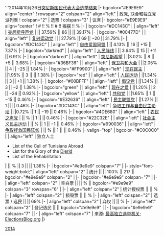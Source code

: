 {{electiontable|2014年突尼斯议会选举}}'''2014年10月26日[[国民代表大会 (突尼斯)|突尼斯国民代表大会]][[2014年突尼斯议会选举|选举结果]]
|- bgcolor="#E9E9E9" align="center"
! rowspan="2" colspan="2" align="left" | 政党, 联合和独立党派列表
! colspan="2" | 选票
! colspan="3" | 议席
|- bgcolor="#E9E9E9" align="center"
! # !! % !! # !! 摇摆 !! %
|-
| bgcolor="#DC143C" |
| align="left" | [[突尼斯呼声党]]
| {{formatnum:1279941}} || 37.56% || 86 || {{n/a|style=background:#f9f9f9;text-align:right}} || 39.17%
|-
| bgcolor="#00477D" |
| align="left" | [[复兴运动党]]
| {{formatnum:947014}} || 27.79% || 69 || −20 || 31.79%
|-
| bgcolor="#DC143C" |
| align="left" | [[自由爱国同盟]]
| {{formatnum:140873}} || 4.13% || 16 || +15 || 7.37%
|-
| bgcolor="darkred" |
| align="left" | [[人民阵线 (突尼斯)|人民阵线]]
| {{formatnum:124046}} || 3.64%  || 15 || +11 || 6.91%
|-
| bgcolor="darkred" |
| align="left" | [[突尼斯希望]]
| {{formatnum:102915}} ||3.02% || 8 || +5 || 3.68%
|-
| bgcolor="#36BF36" |
| align="left" | [[保卫共和大会]]
| {{formatnum:69794}} ||2.05% || 4 || −25 || 1.84%
|-
| bgcolor="#FF9900" |
| align="left" | [[现在民主]]
| {{formatnum:66396}} ||1.95% || 3 || {{n/a|style=background:#f9f9f9;text-align:right}} || 1.38%
|-
| bgcolor="red" |
| align="left" | [[人民运动 (突尼斯)|人民运动]]
| {{formatnum:45839}} ||1.34% || 3 || +1 || 1.38%
|-
| bgcolor="#00BFFF" |
| align="left" | [[倡议党 (突尼斯)|倡议党]]
| {{formatnum:45597}} ||1.34% || 3 || −2 || 1.38%
|-
| bgcolor="green" |
| align="left" | [[现在之爱]]
| {{formatnum:40826}} ||1.20% || 2 || −24 || 0.92%
|-
| bgcolor="yellow" |
| align="left" | [[共和党 (突尼斯)|共和党]]
| {{formatnum:56223}} ||1.65% || 1 || −15 || 0.46%
|-
| bgcolor="#E32636" |
| align="left" | [[民主联盟党 (突尼斯)|民主联盟党]]
| {{formatnum:43371}} ||1.27% || 1 || {{n/a|style=background:#f9f9f9;text-align:right}} || 0.46%
|-
| bgcolor="#DC143C" |
| align="left" | [[争取工作与自由民主论坛]]
| {{formatnum:24600}} ||0.72% || 1 || −19 || 0.46%
|-
| bgcolor="#4DE680" |
| align="left" | [[农民之声党]]
| {{formatnum:}} || % || 1 || {{n/a|style=background:#f9f9f9;text-align:right}} || 0.46%
|-
| bgcolor="#22C32E" |
| align="left" | [[社会主义民主运动]]
| {{formatnum:}} || % || 1 || −1 || 0.46%
|-
| bgcolor="#990036" |
| align="left" | [[争取拯救国民阵线 (突尼斯)|争取拯救国民阵线]]
| {{formatnum:}} || % || 1 || {{n/a|style=background:#f9f9f9;text-align:right}} || 0.46%
|- valign="top"
| bgcolor="#C0C0C0" |
| align="left" | 独立人士
* List of the Call of Tunisians Abroad
* List for the Glory of the [[Djerid]]
* List of the Rehabilitation
| {{formatnum:}} || % || 3 || {{n/a|style=background:#f9f9f9;text-align:right;vertical-align:top}} || 1.38%
|-
| bgcolor="#e9e9e9" colspan="7" |
|- style="font-weight:bold;"
| align="left" colspan="2" | 统计 || {{formatnum:3408170}} || 100% || 217 || bgcolor="#e9e9e9" colspan="2" |
|-
| bgcolor="#e9e9e9" colspan="7" |
|-
| align="left" colspan="2" | 空白票 || {{formatnum:65069}} || % || bgcolor="#e9e9e9" colspan="3" rowspan="6" |
|-
| align="left" colspan="2" | 统计授权票 || {{formatnum:3473239}} || %
|-
| align="left" colspan="2" | 损毁票 || {{formatnum:106010}} || %
|-
| align="left" colspan="2" | 选票 / 选民 || {{formatnum:3579256}} || 69%
|-
| align="left" colspan="2" | 弃权 || {{formatnum:}} || %
|-
| align="left" colspan="2" | 登记选民 || {{formatnum:}} || bgcolor="#e9e9e9" |
|-
| bgcolor="#e9e9e9" colspan="7" |
|-
| align="left" colspan="7" | 来源: [http://www.isie.tn/documents/arrete-resultats-preliminaires.pdf 最高独立选举机关]; [http://www.electionsblog.org/2014/10/preliminary-results-tunisian.html ElectionsBlog.org]
|}<noinclude>
[[Category:Tunisia legislative election result templates|2014]]
</noinclude>